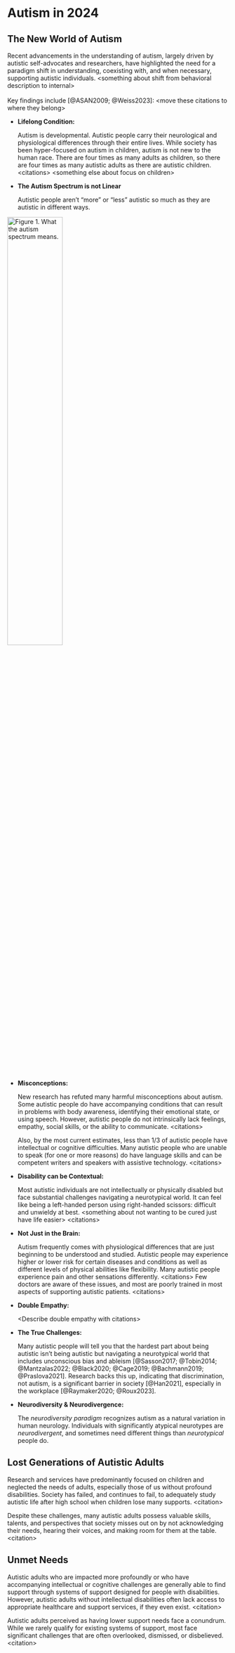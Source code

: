 # Autism in 2024 {#sec-autism2024}

## The New World of Autism

Recent advancements in the understanding of autism, largely driven by autistic self-advocates and researchers, have highlighted the need for a paradigm shift in understanding, coexisting with, and when necessary, supporting autistic individuals. \<something about shift from behavioral description to internal\>\
\
Key findings include [@ASAN2009; @Weiss2023]: \<move these citations to where they belong\>

-   **Lifelong Condition:**

    Autism is developmental. Autistic people carry their neurological and physiological differences through their entire lives. While society has been hyper-focused on autism in children, autism is not new to the human race. There are four times as many adults as children, so there are four times as many autistic adults as there are autistic children. \<citations\> \<something else about focus on children\>

-   **The Autism Spectrum is not Linear**

    Autistic people aren't "more" or "less" autistic so much as they are autistic in different ways.

[![Figure 1. What the autism spectrum means.](media/autism_spectrum.jpeg "https://www.instagram.com/p/Cb2ykmTM0TN/?hl=en&img_index=1"){#fig-autism-spectrum fig-alt="Sketch of radar chart vs linear spectrum to illustrate autism. By https://linktr.ee/Autism_Sketches" fig-align="center" width="50%"}](https://www.instagram.com/p/Cb2ykmTM0TN/?hl=en&img_index=1)

-   **Misconceptions:**

    New research has refuted many harmful misconceptions about autism. Some autistic people do have accompanying conditions that can result in problems with body awareness, identifying their emotional state, or using speech. However, autistic people do not intrinsically lack feelings, empathy, social skills, or the ability to communicate. \<citations\>

    Also, by the most current estimates, less than 1/3 of autistic people have intellectual or cognitive difficulties. Many autistic people who are unable to speak (for one or more reasons) do have language skills and can be competent writers and speakers with assistive technology. \<citations\>

-   **Disability can be Contextual:**

    Most autistic individuals are not intellectually or physically disabled but face substantial challenges navigating a neurotypical world. It can feel like being a left-handed person using right-handed scissors: difficult and unwieldy at best. \<something about not wanting to be cured just have life easier\> \<citations\>

-   **Not Just in the Brain:**

    Autism frequently comes with physiological differences that are just beginning to be understood and studied. Autistic people may experience higher or lower risk for certain diseases and conditions as well as different levels of physical abilities like flexibility. Many autistic people experience pain and other sensations differently. \<citations\> Few doctors are aware of these issues, and most are poorly trained in most aspects of supporting autistic patients. \<citations\>

-   **Double Empathy:**

    \<Describe double empathy with citations\>

-   **The True Challenges:**

    Many autistic people will tell you that the hardest part about being autistic isn't being autistic but navigating a neurotypical world that includes unconscious bias and ableism [@Sasson2017; @Tobin2014; @Mantzalas2022; @Black2020; @Cage2019; @Bachmann2019; @Praslova2021]. Research backs this up, indicating that discrimination, not autism, is a significant barrier in society [@Han2021], especially in the workplace [@Raymaker2020; @Roux2023].

-   **Neurodiversity & Neurodivergence:**

    The *neurodiversity paradigm* recognizes autism as a natural variation in human neurology. Individuals with significantly atypical neurotypes are *neurodivergent*, and sometimes need different things than *neurotypical* people do.

## Lost Generations of Autistic Adults {#sec-autism2024_lost_gen}

Research and services have predominantly focused on children and neglected the needs of adults, especially those of us without profound disabilities. Society has failed, and continues to fail, to adequately study autistic life after high school when children lose many supports. \<citation\>

Despite these challenges, many autistic adults possess valuable skills, talents, and perspectives that society misses out on by not acknowledging their needs, hearing their voices, and making room for them at the table. \<citation\>

## Unmet Needs

Autistic adults who are impacted more profoundly or who have accompanying intellectual or cognitive challenges are generally able to find support through systems of support designed for people with disabilities. However, autistic adults without intellectual disabilities often lack access to appropriate healthcare and support services, if they even exist. \<citation\>

Autistic adults perceived as having lower support needs face a conundrum. While we rarely qualify for existing systems of support, most face significant challenges that are often overlooked, dismissed, or disbelieved. \<citation\>

